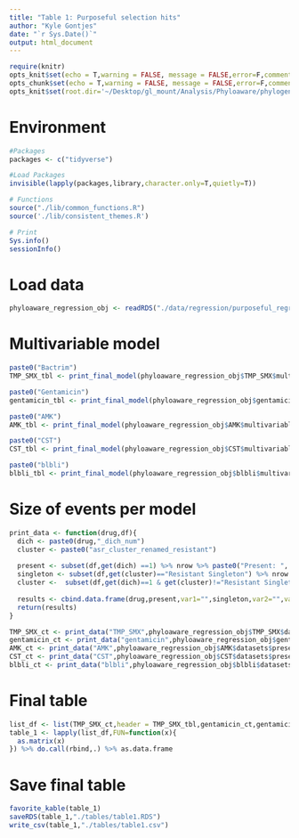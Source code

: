 ```yaml
---
title: "Table 1: Purposeful selection hits"
author: "Kyle Gontjes"
date: "`r Sys.Date()`"
output: html_document
---
```

```r
require(knitr)
opts_knit$set(echo = T,warning = FALSE, message = FALSE,error=F,comment=NA) 
opts_chunk$set(echo = T,warning = FALSE, message = FALSE,error=F,comment=NA)
opts_knit$set(root.dir='~/Desktop/gl_mount/Analysis/Phyloaware/phylogenetic-resistance-ms/')
```

# Environment
```r
#Packages
packages <- c("tidyverse")   

#Load Packages
invisible(lapply(packages,library,character.only=T,quietly=T)) 

# Functions
source("./lib/common_functions.R")
source('./lib/consistent_themes.R')

# Print
Sys.info()
sessionInfo() 
``` 

# Load data
```r
phyloaware_regression_obj <- readRDS("./data/regression/purposeful_regression_results.RDS")
```

#  Multivariable model
```r
paste0("Bactrim")
TMP_SMX_tbl <- print_final_model(phyloaware_regression_obj$TMP_SMX$multivariable)  %>% cbind_na

paste0("Gentamicin")
gentamicin_tbl <- print_final_model(phyloaware_regression_obj$gentamicin$multivariable)  %>% cbind_na

paste0("AMK")
AMK_tbl <- print_final_model(phyloaware_regression_obj$AMK$multivariable)  %>% cbind_na

paste0("CST")
CST_tbl <- print_final_model(phyloaware_regression_obj$CST$multivariable)   %>% cbind_na

paste0("blbli")
blbli_tbl <- print_final_model(phyloaware_regression_obj$blbli$multivariable)  %>% cbind_na
```
 
# Size of events per model
```r
print_data <- function(drug,df){
  dich <- paste0(drug,"_dich_num")
  cluster <- paste0("asr_cluster_renamed_resistant")  
  
  present <- subset(df,get(dich) ==1) %>% nrow %>% paste0("Present: ",.) 
  singleton <- subset(df,get(cluster)=="Resistant Singleton") %>% nrow  %>% paste0("Singleton: ",.)
  cluster <-  subset(df,get(dich)==1 & get(cluster)!="Resistant Singleton") %>% nrow  %>% paste0("Cluster: ",.)
  
  results <- cbind.data.frame(drug,present,var1="",singleton,var2="",var3="",cluster,var6="",var5="")
  return(results)
}

TMP_SMX_ct <- print_data("TMP_SMX",phyloaware_regression_obj$TMP_SMX$datasets$present)
gentamicin_ct <- print_data("gentamicin",phyloaware_regression_obj$gentamicin$datasets$present)
AMK_ct <- print_data("AMK",phyloaware_regression_obj$AMK$datasets$present)
CST_ct <- print_data("CST",phyloaware_regression_obj$CST$datasets$present)
blbli_ct <- print_data("blbli",phyloaware_regression_obj$blbli$datasets$present)
```

# Final table
```r
list_df <- list(TMP_SMX_ct,header = TMP_SMX_tbl,gentamicin_ct,gentamicin_tbl,AMK_ct,AMK_tbl,CST_ct,CST_tbl,blbli_ct,blbli_tbl)
table_1 <- lapply(list_df,FUN=function(x){
  as.matrix(x)
}) %>% do.call(rbind,.) %>% as.data.frame  
```

# Save final table
```r
favorite_kable(table_1)
saveRDS(table_1,"./tables/table1.RDS")
write_csv(table_1,"./tables/table1.csv")
```
